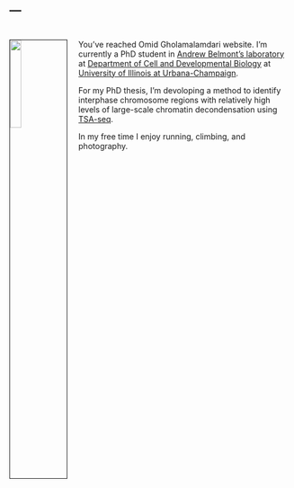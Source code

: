---
---

<link rel="stylesheet" href="styles.css" type="text/css">

# <img src="images/omidalam.png" style="width:20%; border:1px solid; margin-right: 20px" align="left">

You've reached Omid Gholamalamdari website. I'm currently a PhD student in [Andrew Belmont's laboratory](http://www.life.illinois.edu/belmont/) at [Department of Cell and Developmental Biology](https://mcb.illinois.edu/departments/cdb/) at [University of Illinois at Urbana-Champaign](illinois.edu).

For my PhD thesis, I'm devoloping a method to identify interphase chromosome regions with relatively high levels of large-scale chromatin decondensation using [TSA-seq](https://rupress.org/jcb/article/217/11/4025/120670/Mapping-3D-genome-organization-relative-to-nuclear).

In my free time I enjoy running, climbing, and photography.